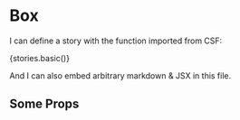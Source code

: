
<Meta title="Box" component={Box} />

# Box

I can define a story with the function imported from CSF:

<Story name="basic">{stories.basic()}</Story>

And I can also embed arbitrary markdown & JSX in this file.

<Story name="not basic" height="400px">
  <Box bg="primary" pb={4} />
</Story>

## Some Props

<Props of={Box} />
